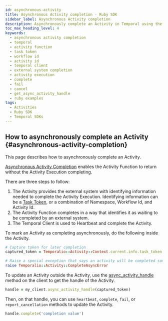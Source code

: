 ```yaml
---
id: asynchronous-activity
title: Asynchronous Activity completion - Ruby SDK
sidebar_label: Asynchronous Activity completion
description: Asynchronously complete an Activity in Temporal using the Ruby SDK. Follow simple steps to allow an Activity Function to return without the Activity Execution completing.
toc_max_heading_level: 4
keywords:
  - asynchronous activity completion
  - temporal
  - activity function
  - task token
  - workflow id
  - activity id
  - temporal client
  - external system completion
  - activity execution
  - complete
  - fail
  - cancel
  - get_async_activity_handle
  - ruby examples
tags:
  - Activities
  - Ruby SDK
  - Temporal SDKs
---
```


## How to asynchronously complete an Activity {#asynchronous-activity-completion}

This page describes how to asynchronously complete an Activity.

[Asynchronous Activity Completion](/activity-execution#asynchronous-activity-completion) enables the Activity Function to return without the Activity Execution completing.

There are three steps to follow:

1. The Activity provides the external system with identifying information needed to complete the Activity Execution.
   Identifying information can be a [Task Token](/activity-execution#task-token), or a combination of Namespace, Workflow Id, and Activity Id.
2. The Activity Function completes in a way that identifies it as waiting to be completed by an external system.
3. The Temporal Client is used to Heartbeat and complete the Activity.

To mark an Activity as completing asynchronously, do the following inside the Activity.

```ruby
# Capture token for later completion
captured_token = Temporalio::Activity::Context.current.info.task_token

# Raise a special exception that says an activity will be completed somewhere else
raise Temporalio::Activity::CompleteAsyncError
```

To update an Activity outside the Activity, use the [async_activity_handle](https://ruby.temporal.io/Temporalio/Client.html#async_activity_handle-instance_method) method on the client to get the handle of the Activity.

```ruby
handle = my_client.async_activity_handle(captured_token)
```

Then, on that handle, you can use `heartbeat`, `complete`, `fail`, or `report_cancellation` methods to update the Activity.

```ruby
handle.complete('completion value')
```
